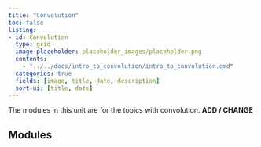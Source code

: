 ```yaml
---
title: "Convolution"
toc: false
listing:
- id: Convolution
  type: grid
  image-placeholder: placeholder_images/placeholder.png
  contents:
    - "../../docs/intro_to_convolution/intro_to_convolution.qmd"
  categories: true
  fields: [image, title, date, description]
  sort-ui: [title, date]
---
```


The modules in this unit are for the topics with convolution. **ADD / CHANGE**

## Modules

::: {#convolution}

:::
